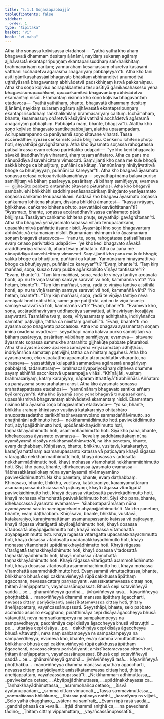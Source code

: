 ```yaml
---
title: "5.1.1 Soṇassapabbajjā"
tableOfContents: false
sidebar:
  order: 1
type: "tipitaka"
basket: "vi"
book: "vi-maha"
---
```



<DynamicBreadcrumb />

<Division number="243" book="vi-maha">

<Paragraph number="1130" book="vi-maha">
Atha kho soṇassa koḷivisassa etadahosi—  “yathā yathā kho ahaṃ bhagavatā dhammaṃ desitaṃ ājānāmi, nayidaṃ sukaraṃ agāraṃ ajjhāvasatā ekantaparipuṇṇaṃ ekantaparisuddhaṃ saṅkhalikhitaṃ brahmacariyaṃ carituṃ; yannūnāhaṃ kesamassuṃ ohāretvā kāsāyāni vatthāni acchādetvā agārasmā anagāriyaṃ pabbajeyyan”ti. Atha kho tāni asīti gāmikasahassāni bhagavato bhāsitaṃ abhinanditvā anumoditvā uṭṭhāyāsanā bhagavantaṃ abhivādetvā padakkhiṇaṃ katvā pakkamiṃsu. Atha kho soṇo koḷiviso acirapakkantesu tesu asītiyā gāmikasahassesu yena bhagavā tenupasaṅkami, upasaṅkamitvā bhagavantaṃ abhivādetvā ekamantaṃ nisīdi. Ekamantaṃ nisinno kho soṇo koḷiviso bhagavantaṃ etadavoca—  “yathā yathāhaṃ, bhante, bhagavatā dhammaṃ desitaṃ ājānāmi, nayidaṃ sukaraṃ agāraṃ ajjhāvasatā ekantaparipuṇṇaṃ ekantaparisuddhaṃ saṅkhalikhitaṃ brahmacariyaṃ carituṃ. Icchāmahaṃ, bhante, kesamassuṃ ohāretvā kāsāyāni vatthāni acchādetvā agārasmā anagāriyaṃ pabbajituṃ. Pabbājetu maṃ, bhante, bhagavā”ti. Alattha kho soṇo koḷiviso bhagavato santike pabbajjaṃ, alattha upasampadaṃ. Acirupasampanno ca panāyasmā soṇo sītavane viharati. Tassa accāraddhavīriyassa caṅkamato pādā bhijjiṃsu. Caṅkamo lohitena phuṭo hoti, seyyathāpi gavāghātanaṃ. Atha kho āyasmato soṇassa rahogatassa paṭisallīnassa evaṃ cetaso parivitakko udapādi—  “ye kho keci bhagavato sāvakā āraddhavīriyā viharanti, ahaṃ tesaṃ aññataro. Atha ca pana me nānupādāya āsavehi cittaṃ vimuccati. Saṃvijjanti kho pana me kule bhogā; sakkā bhoge ca bhuñjituṃ, puññāni ca kātuṃ. Yannūnāhaṃ hīnāyāvattitvā bhoge ca bhuñjeyyaṃ, puññāni ca kareyyan”ti. Atha kho bhagavā āyasmato soṇassa cetasā cetoparivitakkamaññāya—  seyyathāpi nāma balavā puriso samiñjitaṃ vā bāhaṃ pasāreyya, pasāritaṃ vā bāhaṃ samiñjeyya; evameva—  gijjhakūṭe pabbate antarahito sītavane pāturahosi.
</Paragraph>

<Paragraph number="1131" book="vi-maha">
Atha kho bhagavā sambahulehi bhikkhūhi saddhiṃ senāsanacārikaṃ āhiṇḍanto yenāyasmato soṇassa caṅkamo tenupasaṅkami. Addasā kho bhagavā āyasmato soṇassa caṅkamaṃ lohitena phuṭaṃ, disvāna bhikkhū āmantesi—  “kassa nvāyaṃ, bhikkhave, caṅkamo lohitena phuṭo, seyyathāpi gavāghātanan”ti? “Āyasmato, bhante, soṇassa accāraddhavīriyassa caṅkamato pādā bhijjiṃsu. Tassāyaṃ caṅkamo lohitena phuṭo, seyyathāpi gavāghātanan”ti.
</Paragraph>

<Paragraph number="1132" book="vi-maha">
Atha kho bhagavā yenāyasmato soṇassa vihāro tenupasaṅkami, upasaṅkamitvā paññatte āsane nisīdi. Āyasmāpi kho soṇo bhagavantaṃ abhivādetvā ekamantaṃ nisīdi. Ekamantaṃ nisinnaṃ kho āyasmantaṃ soṇaṃ bhagavā etadavoca—  “nanu te, soṇa, rahogatassa paṭisallīnassa evaṃ cetaso parivitakko udapādi—  ‘ye kho keci bhagavato sāvakā āraddhavīriyā viharanti, ahaṃ tesaṃ aññataro. Atha ca pana me nānupādāya āsavehi cittaṃ vimuccati. Saṃvijjanti kho pana me kule bhogā; sakkā bhoge ca bhuñjituṃ, puññāni ca kātuṃ. Yannūnāhaṃ hīnāyāvattitvā bhoge ca bhuñjeyyaṃ, puññāni ca kareyyan’”ti? “Evaṃ, bhante”ti. “Taṃ kiṃ maññasi, soṇa, kusalo tvaṃ pubbe agārikabhūto vīṇāya tantissare”ti? “Evaṃ, bhante”ti. “Taṃ kiṃ maññasi, soṇa, yadā te vīṇāya tantiyo accāyatā honti, api nu te vīṇā tasmiṃ samaye saravatī vā hoti, kammaññā vā”ti? “No hetaṃ, bhante”ti. “Taṃ kiṃ maññasi, soṇa, yadā te vīṇāya tantiyo atisithilā honti, api nu te vīṇā tasmiṃ samaye saravatī vā hoti, kammaññā vā”ti? “No hetaṃ, bhante”ti. “Taṃ kiṃ maññasi, soṇa, yadā te vīṇāya tantiyo neva accāyatā honti nātisithilā, same guṇe patiṭṭhitā, api nu te vīṇā tasmiṃ samaye saravatī vā hoti, kammaññā vā”ti? “Evaṃ, bhante”ti. “Evameva kho, soṇa, accāraddhavīriyaṃ uddhaccāya saṃvattati, atilīnavīriyaṃ kosajjāya saṃvattati. Tasmātiha tvaṃ, soṇa, vīriyasamataṃ adhiṭṭhaha, indriyānañca samataṃ paṭivijjha, tattha ca nimittaṃ gaṇhāhī”ti. “Evaṃ, bhante”ti kho āyasmā soṇo bhagavato paccassosi. Atha kho bhagavā āyasmantaṃ soṇaṃ iminā ovādena ovaditvā—  seyyathāpi nāma balavā puriso samiñjitaṃ vā bāhaṃ pasāreyya, pasāritaṃ vā bāhaṃ samiñjeyya; evameva—  sītavane āyasmato soṇassa sammukhe antarahito gijjhakūṭe pabbate pāturahosi.
</Paragraph>

<Paragraph number="1133" book="vi-maha">
Atha kho āyasmā soṇo aparena samayena vīriyasamataṃ adhiṭṭhāsi, indriyānañca samataṃ paṭivijjhi, tattha ca nimittaṃ aggahesi. Atha kho āyasmā soṇo, eko vūpakaṭṭho appamatto ātāpī pahitatto viharanto, na cirasseva—  yassatthāya kulaputtā sammadeva agārasmā anagāriyaṃ pabbajanti, tadanuttaraṃ—  brahmacariyapariyosānaṃ diṭṭheva dhamme sayaṃ abhiññā sacchikatvā upasampajja vihāsi. “Khīṇā jāti, vusitaṃ brahmacariyaṃ, kataṃ karaṇīyaṃ, nāparaṃ itthattāyā”ti abhiññāsi. Aññataro ca panāyasmā soṇo arahataṃ ahosi.
</Paragraph>

</Division>
<Division number="244" book="vi-maha">

<Paragraph number="1134" book="vi-maha">
Atha kho āyasmato soṇassa arahattappattassa etadahosi—  “yannūnāhaṃ bhagavato santike aññaṃ byākareyyan”ti. Atha kho āyasmā soṇo yena bhagavā tenupasaṅkami, upasaṅkamitvā bhagavantaṃ abhivādetvā ekamantaṃ nisīdi. Ekamantaṃ nisinno kho āyasmā soṇo bhagavantaṃ etadavoca—  “yo so, bhante, bhikkhu arahaṃ khīṇāsavo vusitavā katakaraṇīyo ohitabhāro anuppattasadattho parikkhīṇabhavasaṃyojano sammadaññāvimutto, so chaṭṭhānāni adhimutto hoti—  nekkhammādhimutto hoti, pavivekādhimutto hoti, abyāpajjādhimutto hoti, upādānakkhayādhimutto hoti, taṇhakkhayādhimutto hoti, asammohādhimutto hoti.
</Paragraph>

<Paragraph number="1135" book="vi-maha">
Siyā kho pana, bhante, idhekaccassa āyasmato evamassa—  ‘kevalaṃ saddhāmattakaṃ nūna ayamāyasmā nissāya nekkhammādhimutto’ti, na kho panetaṃ, bhante, evaṃ daṭṭhabbaṃ. Khīṇāsavo, bhante, bhikkhu, vusitavā, katakaraṇīyo, karaṇīyamattānaṃ asamanupassanto katassa vā paṭicayaṃ khayā rāgassa vītarāgattā nekkhammādhimutto hoti, khayā dosassa vītadosattā nekkhammādhimutto hoti, khayā mohassa vītamohattā nekkhammādhimutto hoti.
</Paragraph>

<Paragraph number="1136" book="vi-maha">
Siyā kho pana, bhante, idhekaccassa āyasmato evamassa—  ‘lābhasakkārasilokaṃ nūna ayamāyasmā nikāmayamāno pavivekādhimutto’ti. Na kho panetaṃ, bhante, evaṃ daṭṭhabbaṃ. Khīṇāsavo, bhante, bhikkhu, vusitavā, katakaraṇīyo, karaṇīyamattānaṃ asamanupassanto katassa vā paṭicayaṃ, khayā rāgassa vītarāgattā pavivekādhimutto hoti, khayā dosassa vītadosattā pavivekādhimutto hoti, khayā mohassa vītamohattā pavivekādhimutto hoti.
</Paragraph>

<Paragraph number="1137" book="vi-maha">
Siyā kho pana, bhante, idhekaccassa āyasmato evamassa—  ‘sīlabbataparāmāsaṃ nūna ayamāyasmā sārato paccāgacchanto abyāpajjādhimutto’ti. Na kho panetaṃ, bhante, evaṃ daṭṭhabbaṃ. Khīṇāsavo, bhante, bhikkhu, vusitavā, katakaraṇīyo, karaṇīyamattānaṃ asamanupassanto katassa vā paṭicayaṃ, khayā rāgassa vītarāgattā abyāpajjādhimutto hoti, khayā dosassa vītadosattā abyāpajjādhimutto hoti, khayā mohassa vītamohattā abyāpajjādhimutto hoti.
</Paragraph>

<Paragraph number="1138" book="vi-maha">
Khayā rāgassa vītarāgattā upādānakkhayādhimutto hoti, khayā dosassa vītadosattā upādānakkhayādhimutto hoti, khayā mohassa vītamohattā upādānakkhayādhimutto hoti.
</Paragraph>

<Paragraph number="1139" book="vi-maha">
Khayā rāgassa vītarāgattā taṇhakkhayādhimutto hoti, khayā dosassa vītadosattā taṇhakkhayādhimutto hoti, khayā mohassa vītamohattā taṇhakkhayādhimutto hoti.
</Paragraph>

<Paragraph number="1140" book="vi-maha">
Khayā rāgassa vītarāgattā asammohādhimutto hoti, khayā dosassa vītadosattā asammohādhimutto hoti, khayā mohassa vītamohattā asammohādhimutto hoti.
</Paragraph>

<Paragraph number="1141" book="vi-maha">
Evaṃ sammā vimuttacittassa, bhante, bhikkhuno bhusā cepi cakkhuviññeyyā rūpā cakkhussa āpāthaṃ āgacchanti, nevassa cittaṃ pariyādiyanti. Amissīkatamevassa cittaṃ hoti, ṭhitaṃ āneñjappattaṃ, vayañcassānupassati. Bhusā cepi sotaviññeyyā saddā …pe…  ghānaviññeyyā gandhā…  jivhāviññeyyā rasā…  kāyaviññeyyā phoṭṭhabbā…  manoviññeyyā dhammā manassa āpāthaṃ āgacchanti, nevassa cittaṃ pariyādiyanti; amissīkatamevassa cittaṃ hoti, ṭhitaṃ āneñjappattaṃ, vayañcassānupassati. Seyyathāpi, bhante, selo pabbato acchiddo asusiro ekagghano, puratthimāya cepi disāya āgaccheyya bhusā vātavuṭṭhi, neva naṃ saṅkampeyya na sampakampeyya na sampavedheyya; pacchimāya cepi disāya āgaccheyya bhusā vātavuṭṭhi …pe…  uttarāya cepi disāya …pe…  dakkhiṇāya cepi disāya āgaccheyya bhusā vātavuṭṭhi, neva naṃ saṅkampeyya na sampakampeyya na sampavedheyya; evameva kho, bhante, evaṃ sammā vimuttacittassa bhikkhuno bhusā cepi cakkhuviññeyyā rūpā cakkhussa āpāthaṃ āgacchanti, nevassa cittaṃ pariyādiyanti; amissīkatamevassa cittaṃ hoti, ṭhitaṃ āneñjappattaṃ, vayañcassānupassati. Bhusā cepi sotaviññeyyā saddā …pe…  ghānaviññeyyā gandhā…  jivhāviññeyyā rasā…  kāyaviññeyyā phoṭṭhabbā…  manoviññeyyā dhammā manassa āpāthaṃ āgacchanti, nevassa cittaṃ pariyādiyanti; amissīkatamevassa cittaṃ hoti, ṭhitaṃ āneñjappattaṃ, vayañcassānupassatī”ti.
</Paragraph>

<Paragraph number="1142" type="verses" book="vi-maha">
_Nekkhammaṃ adhimuttassa,_  
_pavivekañca cetaso;_  
_Abyāpajjādhimuttassa,_  
_upādānakkhayassa ca._  

</Paragraph>

<Paragraph number="1143" type="verses" book="vi-maha">
_Taṇhakkhayādhimuttassa,_  
_asammohañca cetaso;_  
_Disvā āyatanuppādaṃ,_  
_sammā cittaṃ vimuccati._  

</Paragraph>

<Paragraph number="1144" type="verses" book="vi-maha">
_Tassa sammāvimuttassa,_  
_santacittassa bhikkhuno;_  
_Katassa paṭicayo natthi,_  
_karaṇīyaṃ na vijjati._  

</Paragraph>

<Paragraph number="1145" type="verses" book="vi-maha">
_Selo yathā ekagghano,_  
_vātena na samīrati;_  
_Evaṃ rūpā rasā saddā,_  
_gandhā phassā ca kevalā._  

</Paragraph>

<Paragraph number="1146" type="verses" book="vi-maha">
_Iṭṭhā dhammā aniṭṭhā ca,_  
_na pavedhenti tādino;_  
_Ṭhitaṃ cittaṃ vippamuttaṃ,_  
_vayañcassānupassatīti._
</Paragraph>
</Division>